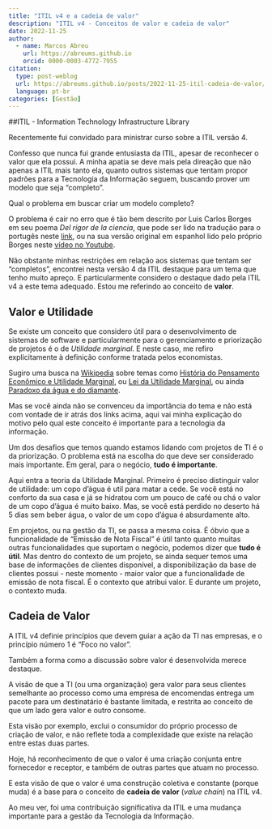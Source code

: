 ```yaml
---
title: "ITIL v4 e a cadeia de valor"
description: "ITIL v4 - Conceitos de valor e cadeia de valor"
date: 2022-11-25
author: 
  - name: Marcos Abreu
    url: https://abreums.github.io
    orcid: 0000-0003-4772-7955
citation:
  type: post-weblog
  url: https://abreums.github.io/posts/2022-11-25-itil-cadeia-de-valor/
  language: pt-br
categories: [Gestão]
---
```


##ITIL - Information Technology Infrastructure Library

Recentemente fui convidado para ministrar curso sobre a ITIL versão 4.

Confesso que nunca fui grande entusiasta da ITIL, apesar de reconhecer o valor que ela possui. A minha apatia se deve mais pela direação que não apenas a ITIL mais tanto ela, quanto outros sistemas que tentam propor padrões para a Tecnologia da Informação seguem, buscando prover um modelo que seja "completo". 

Qual o problema em buscar criar um modelo completo? 

O problema é cair no erro que é tão bem descrito por Luis Carlos Borges em seu poema *Del rigor de la ciencia*, que pode ser lido na tradução para o portugês neste [link](https://cosmosecontexto.org.br/do-rigor-da-ciencia/), ou na sua versão original em espanhol lido pelo próprio Borges neste [vídeo no Youtube](https://www.youtube.com/watch?v=zwDA3GmcwJU).

Não obstante minhas restrições em relação aos sistemas que tentam ser "completos", encontrei nesta versão 4 da ITIL destaque para um tema que tenho muito apreço. E particularmente considero o destaque dado pela ITIL v4 a este tema adequado. Estou me referindo ao conceito de **valor**.

## Valor e Utilidade

Se existe um conceito que considero útil para o desenvolvimento de sistemas de software e particularmente para o gerenciamento e priorização de projetos é o de *Utilidade marginal*. E neste caso, me refiro explicitamente à definição conforme tratada pelos economistas.

Sugiro uma busca na [Wikipedia](https://pt.wikipedia.org/wiki/Hist%C3%B3ria_do_pensamento_econ%C3%B3mico#Utilidade_marginal) sobre temas como [História do Pensamento Econômico e Utilidade Marginal](https://pt.wikipedia.org/wiki/Hist%C3%B3ria_do_pensamento_econ%C3%B3mico#Utilidade_marginal), ou [Lei da Utilidade Marginal](https://pt.wikipedia.org/wiki/Lei_da_utilidade_marginal), ou ainda [Paradoxo da água e do diamante](https://pt.wikipedia.org/wiki/Lei_da_utilidade_marginal).

Mas se você ainda não se convenceu da importância do tema e não está com vontade de ir atrás dos links acima, aqui vai minha explicação do motivo pelo qual este conceito é importante para a tecnologia da informação.

Um dos desafios que temos quando estamos lidando com projetos de TI é o da priorização. O problema está na escolha do que deve ser considerado mais importante. Em geral, para o negócio, **tudo é importante**. 

Aqui entra a teoria da Utilidade Marginal. Primeiro é preciso distinguir valor de utilidade: um copo d'água é util para matar a cede. Se você está no conforto da sua casa e já se hidratou com um pouco de café ou chá o valor de um copo d'água é muito baixo. Mas, se você está perdido no deserto há 5 dias sem beber água, o valor de um copo d'água é absurdamente alto. 

Em projetos, ou na gestão da TI, se passa a mesma coisa. É óbvio que a funcionalidade de "Emissão de Nota Fiscal" é útil tanto quanto muitas outras funcionalidades que suportam o negócio, podemos dizer que **tudo é útil**. Mas dentro do contexto de um projeto, se ainda sequer temos uma base de informações de clientes disponível, a disponibilização da base de clientes possui - neste momento - maior valor que a funcionalidade de emissão de nota fiscal. É o contexto que atribui valor. E durante um projeto, o contexto muda.

## Cadeia de Valor

A ITIL v4 definie princípios que devem guiar a ação da TI nas empresas, e o princípio número 1 é "Foco no valor".

Também a forma como a discussão sobre valor é desenvolvida merece destaque.

A visão de que a TI (ou uma organização) gera valor para seus clientes semelhante ao processo como uma empresa de encomendas entrega um pacote para um destinatário é bastante limitada, e restrita ao conceito de que um lado gera valor e outro consome. 

Esta visão por exemplo, exclui o consumidor do próprio processo de criação de valor, e não reflete toda a complexidade que existe na relação entre estas duas partes.

Hoje, há reconhecimento de que o valor é uma criação conjunta entre fornecedor e receptor, e também de outras partes que atuam no processo.

E esta visão de que o valor é uma construção coletiva e constante (porque muda) é a base para o conceito de **cadeia de valor** (_value chain_) na ITIL v4.

Ao meu ver, foi uma contribuição significativa da ITIL e uma mudança importante para a gestão da Tecnologia da Informação.